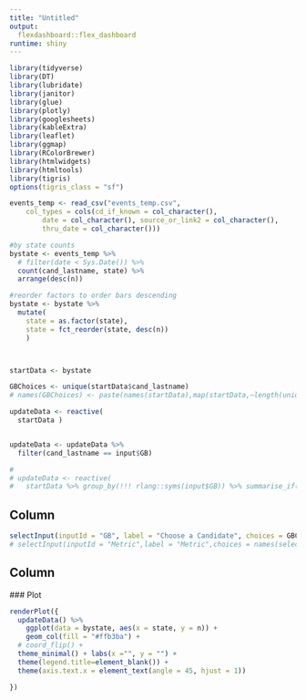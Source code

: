 ```yaml
---
title: "Untitled"
output: 
  flexdashboard::flex_dashboard
runtime: shiny
---
```

  

  
``` r
library(tidyverse)
library(DT)
library(lubridate)
library(janitor)
library(glue)
library(plotly)
library(googlesheets)
library(kableExtra)
library(leaflet)
library(ggmap)
library(RColorBrewer)
library(htmlwidgets)
library(htmltools)
library(tigris)
options(tigris_class = "sf")

events_temp <- read_csv("events_temp.csv", 
    col_types = cols(cd_if_known = col_character(), 
        date = col_character(), source_or_link2 = col_character(), 
        thru_date = col_character()))

#by state counts
bystate <- events_temp %>% 
  # filter(date < Sys.Date()) %>% 
  count(cand_lastname, state) %>% 
  arrange(desc(n)) 

#reorder factors to order bars descending
bystate <- bystate %>% 
  mutate(
    state = as.factor(state),
    state = fct_reorder(state, desc(n))
    )



startData <- bystate

GBChoices <- unique(startData$cand_lastname)
# names(GBChoices) <- paste(names(startData),map(startData,~length(unique(.x))))

updateData <- reactive(
  startData )


updateData <- updateData %>% 
  filter(cand_lastname == input$GB)

# 
# updateData <- reactive(
#   startData %>% group_by(!!! rlang::syms(input$GB)) %>% summarise_if(is.numeric,sum,na.rm=T))
```

Column {.sidebar}
------------------------------------------------------------------
```r
selectInput(inputId = "GB", label = "Choose a Candidate", choices = GBChoices)
# selectInput(inputId = "Metric",label = "Metric",choices = names(select_if(startData,is.numeric)))
```

Column 
------------------------------------------------------------------
  
  ### Plot
```r

renderPlot({
  updateData() %>%
    ggplot(data = bystate, aes(x = state, y = n)) +
    geom_col(fill = "#ffb3ba") + 
  # coord_flip() + 
  theme_minimal() + labs(x ="", y = "") +
  theme(legend.title=element_blank()) +
  theme(axis.text.x = element_text(angle = 45, hjust = 1))

})




```


<!-- ### Table -->
<!-- ```{r} -->
<!-- renderDT( -->
<!--   updateData(), rownames = F, extensions = 'Buttons', filter="top", editable=T, -->
<!--   options = list( -->
<!--     dom = 'Blfrtip', -->
<!--     buttons = c('copy', 'csv', 'excel', 'pdf', 'print'), -->
<!--     lengthMenu = list(c(10,50,100,-1),c(10,50,100,"All")) -->
<!--   ) -->
<!-- ) -->
<!-- ``` -->